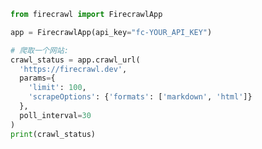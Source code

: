 ```python
from firecrawl import FirecrawlApp

app = FirecrawlApp(api_key="fc-YOUR_API_KEY")

# 爬取一个网站:
crawl_status = app.crawl_url(
  'https://firecrawl.dev', 
  params={
    'limit': 100, 
    'scrapeOptions': {'formats': ['markdown', 'html']}
  },
  poll_interval=30
)
print(crawl_status)
```